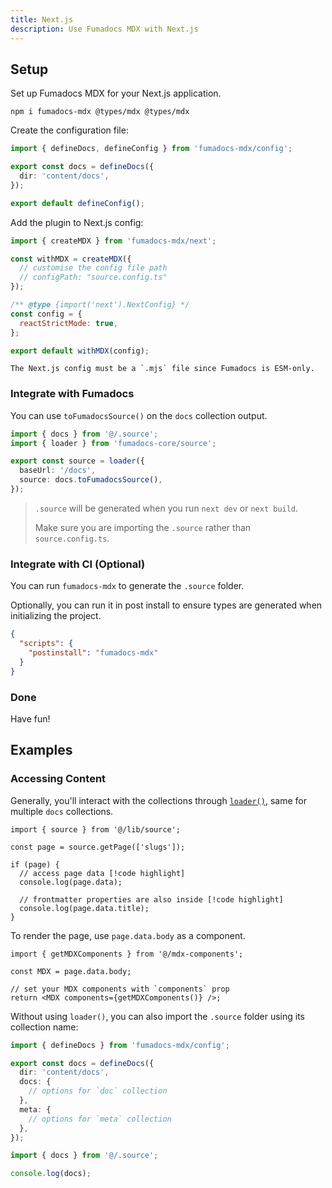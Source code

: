 ```yaml
---
title: Next.js
description: Use Fumadocs MDX with Next.js
---
```


## Setup

Set up Fumadocs MDX for your Next.js application.

```npm
npm i fumadocs-mdx @types/mdx @types/mdx
```

Create the configuration file:

```ts title="source.config.ts"
import { defineDocs, defineConfig } from 'fumadocs-mdx/config';

export const docs = defineDocs({
  dir: 'content/docs',
});

export default defineConfig();
```

Add the plugin to Next.js config:

```js title="next.config.mjs"
import { createMDX } from 'fumadocs-mdx/next';

const withMDX = createMDX({
  // customise the config file path
  // configPath: "source.config.ts"
});

/** @type {import('next').NextConfig} */
const config = {
  reactStrictMode: true,
};

export default withMDX(config);
```

<Callout title="ESM Only" type='warn' className="mt-4">

    The Next.js config must be a `.mjs` file since Fumadocs is ESM-only.

</Callout>

### Integrate with Fumadocs

You can use `toFumadocsSource()` on the `docs` collection output.

```ts title="lib/source.ts"
import { docs } from '@/.source';
import { loader } from 'fumadocs-core/source';

export const source = loader({
  baseUrl: '/docs',
  source: docs.toFumadocsSource(),
});
```

> `.source` will be generated when you run `next dev` or `next build`.
>
> Make sure you are importing the `.source` rather than `source.config.ts`.

### Integrate with CI (Optional)

You can run `fumadocs-mdx` to generate the `.source` folder.

Optionally, you can run it in post install to ensure types are generated when initializing the project.

```json title="package.json"
{
  "scripts": {
    "postinstall": "fumadocs-mdx"
  }
}
```

### Done

Have fun!

## Examples

### Accessing Content

Generally, you'll interact with the collections through [`loader()`](/docs/headless/source-api#output), same for multiple `docs` collections.

```tsx
import { source } from '@/lib/source';

const page = source.getPage(['slugs']);

if (page) {
  // access page data [!code highlight]
  console.log(page.data);

  // frontmatter properties are also inside [!code highlight]
  console.log(page.data.title);
}
```

To render the page, use `page.data.body` as a component.

```tsx
import { getMDXComponents } from '@/mdx-components';

const MDX = page.data.body;

// set your MDX components with `components` prop
return <MDX components={getMDXComponents()} />;
```

Without using `loader()`, you can also import the `.source` folder using its collection name:

```ts tab="source.config.ts"
import { defineDocs } from 'fumadocs-mdx/config';

export const docs = defineDocs({
  dir: 'content/docs',
  docs: {
    // options for `doc` collection
  },
  meta: {
    // options for `meta` collection
  },
});
```

```ts tab="Usage"
import { docs } from '@/.source';

console.log(docs);
```
